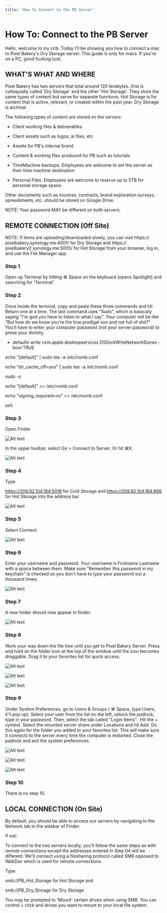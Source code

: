```yaml
---
title: 'How To Connect to the PB Server'
---
```


# How To: Connect to the PB Server

Hello, welcome to my crib. Today I'll be showing you how to connect a mac to Pixel Bakery's Dry Storage server. This guide is only for macs. If you're on a PC, good fucking luck.

## WHAT'S WHAT AND WHERE

Pixel Bakery has two servers that total around 120 terabytes. One is colloquially called 'Dry Storage' and the other 'Hot Storage'. They store the same types of content but serve for separate functions. Hot Storage is for content that is active, relevant, or created within the past year. Dry Storage is archival.

The following types of content are stored on the servers:

- Client working files & deliverables

- Client assets such as logos, ai files, etc

- Assets for PB's internal brand

- Content & working files produced for PB such as tutorials

- TimeMachine backups. Employees are welcome to set the server as their time machine destination

- Personal Files. Employees are welcome to reserve up to 5TB for personal storage space.

Other documents such as invoices, contracts, brand exploration surveys, spreadsheets, etc. should be stored on Google Drive.

NOTE: Your password MAY be different on both servers.

## REMOTE CONNECTION (Off Site)

NOTE: If items are uploading/downloaded slowly, you can visit https:// pixelbakery.synology.me:4001/ for Dry Storage and https:// pixelbakery2.synology.me:5005/ for Hot Storage from your browser, log in, and use the File Manager app.

### Step 1

Open up Terminal by hitting ⌘ Space on the keyboard (opens Spotlight) and searching for 'Terminal'

### Step 2

Once inside the terminal, copy and paste these three commands and hit Return one at a time. The last command uses "Sudo", which is basically saying "I'm god you have to listen to what I say". Your computer will be like "But how do we know you're the true prodigal son and not full of shit?" You'll have to enter your computer password (not your server password) to prove your divinity.

- defaults write com.apple.desktopservices DSDontWriteNetworkStores -bool TRUE

echo "[default]" | sudo tee -a /etc/nsmb.conf

echo "dir_cache_off=yes" | sudo tee -a /etc/nsmb.conf

sudo -s

echo "[default]" >> /etc/nsmb.conf

echo "signing_required=no" >> /etc/nsmb.conf

exit

### Step 3 

Open Finder

![Alt text](/img/connect-pb-server-step-1.png 'title')

In the upper toolbar, select Go > Connect to Server. Or hit ⌘K.

![Alt text](/img/connect-pb-server-step-2.png 'title')

### Step 4

Type

https://208.82.104.184:5016 for Cold Storage and https://208.82.104.184:666 for Hot Storage into the address bar

![Alt text](/img/connect-pb-server-step-3.png 'title')

### Step 5

Select Connect

![Alt text](/img/connect-pb-server-step-4.png 'title')

### Step 6

Enter your username and password. Your username is Firstname Lastname with a space between them. Make sure "Remember this password in my keychain" is checked so you don't have to type your password out a thousand times.

![Alt text](/img/connect-pb-server-step-5.png 'title')

### Step 7

A new folder should now appear in finder:

![Alt text](/img/connect-pb-server-step-6.png 'title')

### Step 8

Work your way down the file tree until you get to Pixel Bakery Server. Press and hold on the folder icon at the top of the window until the icon becomes draggable. Drag it to your favorites list for quick access.

![Alt text](/img/connect-pb-server-step-7.png 'title')

![Alt text](/img/connect-pb-server-step-8.png 'title')

![Alt text](/img/connect-pb-server-step-9.png 'title')

### Step 9

Under System Preferences, go to Users & Groups ( ⌘ Space, type Users, it'll pop up). Select your user from the list on the left, unlock the padlock, type in your password. Then, select the tab called "Login Items".  Hit the + symbol. Select the mounted server share under Locations and hit Add. Do this again for the folder you added to your favorites list. This will make sure it connects to the server every time the computer is restarted. Close the padlock and exit the system preferences.

![Alt text](/img/connect-pb-server-step-10.png 'title')

![Alt text](/img/connect-pb-server-step-11.png 'title')

![Alt text](/img/connect-pb-server-step-12.png 'title')

### Step 10

There is no step 10.

## LOCAL CONNECTION (On Site)

By default, you should be able to access our servers by navigating to the Network tab in the sidebar of Finder.

If not:

To connect to the two servers locally, you'll follow the same steps as with remote connections except the addresses entered in Step 04 will be different. We'll connect using a filesharing protocol called SMB opposed to WebDav which is used for remote connections.

Type

smb://PB_Hot_Storage for Hot Storage and

smb://PB_Dry_Storage for Dry Storage

You may be prompted to 'Mount' certain drives when using SMB. You can control + click and drives you want to mount to your local file system.
